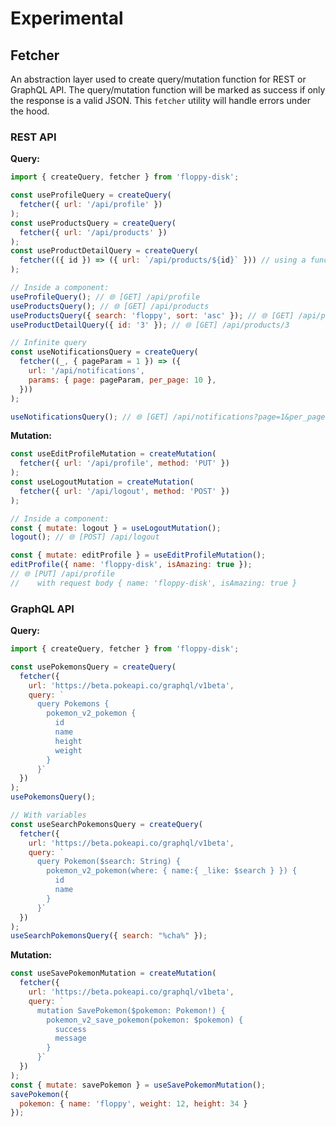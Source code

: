 # Experimental

## Fetcher

An abstraction layer used to create query/mutation function for REST or GraphQL API.
The query/mutation function will be marked as success if only the response is a valid JSON.
This `fetcher` utility will handle errors under the hood.

### REST API

**Query:**

```js
import { createQuery, fetcher } from 'floppy-disk';

const useProfileQuery = createQuery(
  fetcher({ url: '/api/profile' })
);
const useProductsQuery = createQuery(
  fetcher({ url: '/api/products' })
);
const useProductDetailQuery = createQuery(
  fetcher(({ id }) => ({ url: `/api/products/${id}` })) // using a function
);

// Inside a component:
useProfileQuery(); // 🌐 [GET] /api/profile
useProductsQuery(); // 🌐 [GET] /api/products
useProductsQuery({ search: 'floppy', sort: 'asc' }); // 🌐 [GET] /api/products?search=floppy%20disk&sort=asc
useProductDetailQuery({ id: '3' }); // 🌐 [GET] /api/products/3

// Infinite query
const useNotificationsQuery = createQuery(
  fetcher((_, { pageParam = 1 }) => ({
    url: '/api/notifications',
    params: { page: pageParam, per_page: 10 },
  }))
);

useNotificationsQuery(); // 🌐 [GET] /api/notifications?page=1&per_page=10
```

**Mutation:**

```js
const useEditProfileMutation = createMutation(
  fetcher({ url: '/api/profile', method: 'PUT' })
);
const useLogoutMutation = createMutation(
  fetcher({ url: '/api/logout', method: 'POST' })
);

// Inside a component:
const { mutate: logout } = useLogoutMutation();
logout(); // 🌐 [POST] /api/logout

const { mutate: editProfile } = useEditProfileMutation();
editProfile({ name: 'floppy-disk', isAmazing: true });
// 🌐 [PUT] /api/profile
//    with request body { name: 'floppy-disk', isAmazing: true }
```

### GraphQL API

**Query:**

```js {24}
import { createQuery, fetcher } from 'floppy-disk';

const usePokemonsQuery = createQuery(
  fetcher({
    url: 'https://beta.pokeapi.co/graphql/v1beta',
    query: `
      query Pokemons {
        pokemon_v2_pokemon {
          id
          name
          height
          weight
        }
      }`
  })
);
usePokemonsQuery();

// With variables
const useSearchPokemonsQuery = createQuery(
  fetcher({
    url: 'https://beta.pokeapi.co/graphql/v1beta',
    query: `
      query Pokemon($search: String) {
        pokemon_v2_pokemon(where: { name:{ _like: $search } }) {
          id
          name
        }
      }`
  })
);
useSearchPokemonsQuery({ search: "%cha%" });
```

**Mutation:**

```js {5}
const useSavePokemonMutation = createMutation(
  fetcher({
    url: 'https://beta.pokeapi.co/graphql/v1beta',
    query: `
      mutation SavePokemon($pokemon: Pokemon!) {
        pokemon_v2_save_pokemon(pokemon: $pokemon) {
          success
          message
        }
      }`
  })
);
const { mutate: savePokemon } = useSavePokemonMutation();
savePokemon({
  pokemon: { name: 'floppy', weight: 12, height: 34 }
});
```
